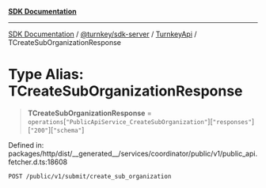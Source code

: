 [**SDK Documentation**](../../../../../README.mdx)

***

[SDK Documentation](../../../../../packages.mdx) / [@turnkey/sdk-server](../../../README.mdx) / [TurnkeyApi](../README.mdx) / TCreateSubOrganizationResponse

# Type Alias: TCreateSubOrganizationResponse

> **TCreateSubOrganizationResponse** = `operations`\[`"PublicApiService_CreateSubOrganization"`\]\[`"responses"`\]\[`"200"`\]\[`"schema"`\]

Defined in: packages/http/dist/\_\_generated\_\_/services/coordinator/public/v1/public\_api.fetcher.d.ts:18608

`POST /public/v1/submit/create_sub_organization`
